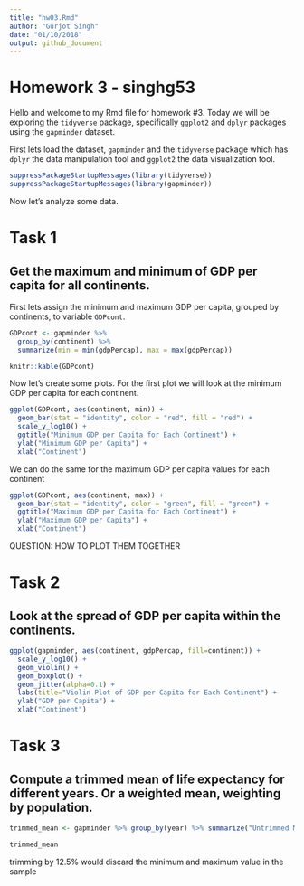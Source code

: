 ```yaml
---
title: "hw03.Rmd"
author: "Gurjot Singh"
date: "01/10/2018"
output: github_document
---
```


# Homework 3 - singhg53

Hello and welcome to my Rmd file for homework #3. Today we will be exploring the `tidyverse` package, specifically `ggplot2` and `dplyr` packages using the `gapminder` dataset.

First lets load the dataset, `gapminder` and the `tidyverse` package which has `dplyr` the data manipulation tool and `ggplot2` the data visualization tool.


```r
suppressPackageStartupMessages(library(tidyverse))
suppressPackageStartupMessages(library(gapminder))
```
Now let's analyze some data.

# Task 1
## Get the maximum and minimum of GDP per capita for all continents.

First lets assign the minimum and maximum GDP per capita, grouped by continents, to variable `GDPcont`.

```r
GDPcont <- gapminder %>%
  group_by(continent) %>%
  summarize(min = min(gdpPercap), max = max(gdpPercap))

knitr::kable(GDPcont)
```

Now let's create some plots. For the first plot we will look at the minimum GDP per capita for each continent.

```r
ggplot(GDPcont, aes(continent, min)) + 
  geom_bar(stat = "identity", color = "red", fill = "red") + 
  scale_y_log10() +
  ggtitle("Minimum GDP per Capita for Each Continent") + 
  ylab("Minimum GDP per Capita") +
  xlab("Continent")
```

We can do the same for the maximum GDP per capita values for each continent

```r
ggplot(GDPcont, aes(continent, max)) + 
  geom_bar(stat = "identity", color = "green", fill = "green") + 
  ggtitle("Maximum GDP per Capita for Each Continent") + 
  ylab("Maximum GDP per Capita") +
  xlab("Continent")
```



QUESTION: HOW TO PLOT THEM TOGETHER

# Task 2
## Look at the spread of GDP per capita within the continents.

```r
ggplot(gapminder, aes(continent, gdpPercap, fill=continent)) + 
  scale_y_log10() +
  geom_violin() +
  geom_boxplot() +
  geom_jitter(alpha=0.1) +
  labs(title="Violin Plot of GDP per Capita for Each Continent") +
  ylab("GDP per Capita") +
  xlab("Continent")
```

# Task 3
## Compute a trimmed mean of life expectancy for different years. Or a weighted mean, weighting by population.

```r
trimmed_mean <- gapminder %>% group_by(year) %>% summarize("Untrimmed Mean LifeExp" = mean(lifeExp), "Trimmed (=0.125) Mean LifEexp" = mean(lifeExp,trim = 0.125)) %>% arrange(year)

trimmed_mean
```

trimming by 12.5% would discard the minimum and maximum value in the sample

```r

```


